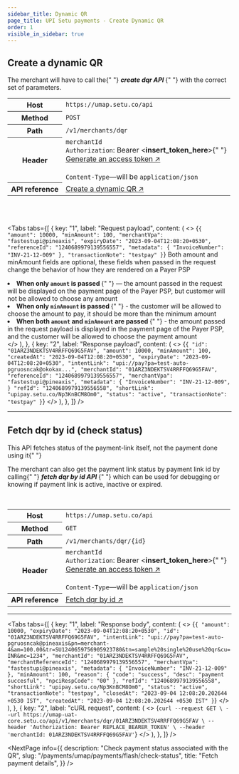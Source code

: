```yaml
---
sidebar_title: Dynamic QR
page_title: UPI Setu payments - Create Dynamic QR
order: 1
visible_in_sidebar: true
---
```


## Create a dynamic QR

<p>
  The merchant will have to call the{" "}
  <b>
    <i>create dqr API</i>
  </b>{" "}
  with the correct set of parameters.
</p>

<table>
  <tbody>
    <tr>
      <th>Host</th>
      <td>
        <code>https://umap.setu.co/api</code>
      </td>
    </tr>
    <tr>
      <th>Method</th>
      <td>
        <code>POST</code>
      </td>
    </tr>
    <tr>
      <th>Path</th>
      <td>
        <code>/v1/merchants/dqr</code>
      </td>
    </tr>
    <tr>
      <th>Header</th>
      <td>
        <code>merchantId</code>
        <br />
        <code>Authorization</code>: Bearer &lt;<b>insert_token_here</b>&gt;{" "}
        <br />
        <a href="/payments/umap/api-integration" target="_blank">
          Generate an access token ↗
        </a> <br />
        <br />
        <code>Content-Type</code>—will be <code>application/json</code>
      </td>
    </tr>
    <tr>
      <th>API reference</th>
      <td>
        <a
          href="/payments/umap/api-reference#/category~payment-link/operation~dqr#create"
          target="_blank"
        >
          Create a dynamic QR ↗
        </a>
      </td>
    </tr>
  </tbody>
</table>

<br />
<br />

<Tabs
  tabs={[
    {
      key: "1",
      label: "Request payload",
      content: (
        <>
          <CodeBlockWithCopy language="json">
            {`{
  "amount": 10000,
  "minAmount": 100,
  "merchantVpa": "fastestupi@pineaxis",
  "expiryDate": "2023-09-04T12:08:20+0530",
  "referenceId": "1240689979139556557",
  "metadata": {
      "InvoiceNumber": "INV-21-12-009"
  },
  "transactionNote": "testpay"
}`}
          </CodeBlockWithCopy>
          <Text>
            Both amount and minAmount fields are optional, these fields when
            passed in the request change the behavior of how they are rendered
            on a Payer PSP
          </Text>
          <Element as="ul">
            <li>
              <strong>
                When only <code>amount</code> is passed
              </strong>{" "}
              — the amount passed in the request will be displayed on the
              payment page of the Payer PSP, but customer will not be allowed to
              choose any amount
            </li>
            <li>
              <strong>
                When only <code>minAmount</code> is passed
              </strong>{" "}
              - the customer will be allowed to choose the amount to pay, it
              should be more than the minimum amount
            </li>
            <li>
              <strong>
                When both <code>amount</code> and <code>minAmount</code> are
                passed
              </strong>{" "}
              - the amount passed in the request payload is displayed in the
              payment page of the Payer PSP, and the customer will be allowed to
              choose the payment amount
            </li>
          </Element>
        </>
      ),
    },
    {
      key: "2",
      label: "Response payload",
      content: (
        <>
          <CodeBlockWithCopy language="json">
            {`{
    "id": "01ARZ3NDEKTSV4RRFFQ69G5FAV",
    "amount": 10000,
    "minAmount": 100,
    "createdAt": "2023-09-04T12:08:20+0530",
    "expiryDate": "2023-09-04T12:08:20+0530",
    "intentLink": "upi://pay?pa=test-auto-pgruosncak@okokax...",
    "merchantId": "01ARZ3NDEKTSV4RRFFQ69G5FAV",
    "referenceId": "1240689979139556557",
    "merchantVpa": "fastestupi@pineaxis",
    "metadata": {
        "InvoiceNumber": "INV-21-12-009",
    }
    "refId": "1240689979139556558",
    "shortLink": "upipay.setu.co/Np3KnBCM8Om0",
    "status": "active",
    "transactionNote": "testpay"
}`}
          </CodeBlockWithCopy>
        </>
      ),
    },
  ]}
/>

<hr class="primary" />

## Fetch dqr by id (check status)

<Callout type="tip">
  This API fetches status of the payment-link itself, not the payment done using
  it{" "}
</Callout>
<br />
<p>
  The merchant can also get the payment link status by payment link id by
  calling{" "}
  <b>
    <i>fetch dqr by id API</i>
  </b>{" "}
  which can be used for debugging or knowing if payment link is active, inactive
  or expired.
</p>
<br />
<table>
  <tbody>
    <tr>
      <th>Host</th>
      <td>
        <code>https://umap.setu.co/api</code>
      </td>
    </tr>
    <tr>
      <th>Method</th>
      <td>
        <code>GET</code>
      </td>
    </tr>
    <tr>
      <th>Path</th>
      <td>
        <code>/v1/merchants/dqr/&#123;id&#125;</code>
      </td>
    </tr>
    <tr>
      <th>Header</th>
      <td>
        <code>merchantId</code>
        <br />
        <code>Authorization</code>: Bearer &lt;<b>insert_token_here</b>&gt;{" "}
        <br />
        <a href="/payments/umap/api-integration" target="_blank">
          Generate an access token ↗
        </a> <br />
        <br />
        <code>Content-Type</code>—will be <code>application/json</code>
      </td>
    </tr>
    <tr>
      <th>API reference</th>
      <td>
        <a
          href="/payments/umap/api-reference#/category~payment-link/operation~payment-link#fetchById"
          target="_blank"
        >
          Fetch dqr by id ↗
        </a>
      </td>
    </tr>
  </tbody>
</table>

<hr class="primary" />

<Tabs
  tabs={[
    {
      key: "1",
      label: "Response body",
      content: (
        <>
          <CodeBlockWithCopy language="json">
            {`{
  "amount": 10000,
  "expiryDate": "2023-09-04T12:08:20+0530",
  "id": "01ARZ3NDEKTSV4RRFFQ69G5FAV",
  "intentLink": "upi://pay?pa=test-auto-pgruosncak@pineaxis&pn=merchant-4&am=100.00&tr=SU1240659756905923780&tn=sample%20single%20use%20qr&cu=INR&mc=1234",
  "merchantId": "01ARZ3NDEKTSV4RRFFQ69G5FAV",
  "merchantReferenceId": "1240689979139556557",
  "merchantVpa": "fastestupi@pineaxis",
  "metadata": {
    "InvoiceNumber": "INV-21-12-009"
  },
  "minAmount": 100,
  "reason": {
    "code": "success",
    "desc": "payment succesful",
    "npciRespCode": "00"
  },
  "refId": "1240689979139556558",
  "shortLink": "upipay.setu.co/Np3KnBCM8Om0",
  "status": "active",
  "transactionNote": "testpay",
  "closedAt": "2023-09-04 12:08:20.202644 +0530 IST",
  "createdAt": "2023-09-04 12:08:20.202644 +0530 IST"
}`}
          </CodeBlockWithCopy>
        </>
      ),
    },
    {
      key: "2",
      label: "cURL request",
      content: (
        <>
          <CodeBlockWithCopy language="bash">
            {`curl --request GET \
  --url https://umap-uat-core.setu.co/api/v1/merchants/dqr/01ARZ3NDEKTSV4RRFFQ69G5FAV \
  --header 'Authorization: Bearer REPLACE_BEARER_TOKEN' \
  --header 'merchantId: 01ARZ3NDEKTSV4RRFFQ69G5FAV'`}
          </CodeBlockWithCopy>
        </>
      ),
    },
  ]}
/>

<NextPage
  info={{
    description: "Check payment status associated with the QR",
    slug: "/payments/umap/payments/flash/check-status",
    title: "Fetch payment details",
  }}
/>

<WasPageHelpful />
